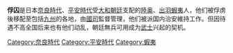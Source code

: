 {{Unreferenced|time=2018-08-02T09:20:17+00:00}}

'''俘囚'''是日本[[奈良時代|奈良時代]]、[[平安時代|平安時代]]受[[大和朝廷|大和朝廷]]支配的[[陸奥|陸奥]]、[[出羽|出羽]][[蝦夷|蝦夷]]人，他们被俘虏後移配至包括[[九州_(日本)|九州]]的各地，由[[國司|國司]]監督管理，他们被派国内治安維持工作。但因待遇不高全国后来也有他们动乱，朝廷無兵可用成为[[武士|武士]]兴起的契机。

{{Stub}}

[[Category:奈良時代|Category:奈良時代]]
[[Category:平安時代|Category:平安時代]]
[[Category:蝦夷|Category:蝦夷]]